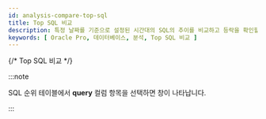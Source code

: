 ```yaml
---
id: analysis-compare-top-sql
title: Top SQL 비교
description: 특정 날짜를 기준으로 설정된 시간대의 SQL의 추이를 비교하고 등락을 확인할 수 있습니다.
keywords: [ Oracle Pro, 데이터베이스, 분석, Top SQL 비교 ]
---
```


{/* Top SQL 비교 */}

<CompareTopSQL />

:::note

SQL 순위 테이블에서 **query** 컬럼 항목을 선택하면 <Cmdname sid="TTL06224" className="uitext" /> 창이 나타납니다.

:::